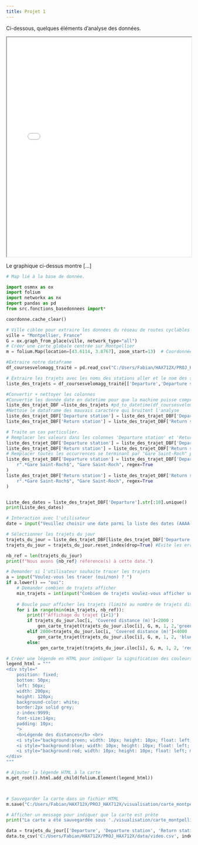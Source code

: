 ```yaml
---
title: Projet 1
---
```


Ci-dessous, quelques éléments d'analyse des données.

<iframe src="./images/graphique_distance_jour.html" width="100%" height="600"></iframe>

Le graphique ci-dessus montre [...]

```python
# Map lié à la base de donnée.

import osmnx as ox
import folium
import networkx as nx
import pandas as pd
from src.fonctions_basedonnees import*

coordonne.cache_clear()

# Ville ciblée pour extraire les données du réseau de routes cyclables
ville = "Montpellier, France"
G = ox.graph_from_place(ville, network_type="all")
# Créer une carte globale centrée sur Montpellier
m = folium.Map(location=[43.6114, 3.8767], zoom_start=13)  # Coordonnées du centre Montpellier

#Extraire notre dataframe
df_coursesvelomagg_traité = pd.read_csv("C:/Users/Fabian/HAX712X/PROJ_HAX712X/data/CoursesVelomagg.csv").dropna()

# Extraire les trajets avec les noms des stations aller et le nom des stations retours
liste_des_trajets = df_coursesvelomagg_traité[['Departure','Departure station', 'Return station','Covered distance (m)', 'Duration (sec.)']]

#Convertir + nettoyer les colonnes
#Convertie les donnée date en datetime pour que la machine puisse comprendre les dates
liste_des_trajet_DBF =liste_des_trajets #pd_to_datetime(df_coursesvelomagg_traité, 'Departure')
#Nettoie le dataframe des mauvais caractère qui bruitent l'analyse
liste_des_trajet_DBF['Departure station'] = liste_des_trajet_DBF['Departure station'].apply(nettoyer_adresse_normalise)
liste_des_trajet_DBF['Return station'] = liste_des_trajet_DBF['Return station'].apply(nettoyer_adresse_normalise)

# Traite un cas particulier.
# Remplacer les valeurs dans les colonnes 'Departure station' et 'Return station'
liste_des_trajet_DBF['Departure station'] = liste_des_trajet_DBF['Departure station'].replace("FacdesSciences", "Faculté des sciences")
liste_des_trajet_DBF['Return station'] = liste_des_trajet_DBF['Return station'].replace("FacdesSciences", "Faculté des sciences")
# Remplacer toutes les occurrences se terminant par "Gare Saint-Roch" par "Gare Saint-Roch"
liste_des_trajet_DBF['Departure station'] = liste_des_trajet_DBF['Departure station'].replace(
    r".*Gare Saint-Roch$", "Gare Saint-Roch", regex=True
)
liste_des_trajet_DBF['Return station'] = liste_des_trajet_DBF['Return station'].replace(
    r".*Gare Saint-Roch$", "Gare Saint-Roch", regex=True
)


Liste_des_dates = liste_des_trajet_DBF['Departure'].str[:10].unique()
print(Liste_des_dates)

# Interaction avec l'utilisateur
date = input("Veuillez choisir une date parmi la liste des dates (AAAA-MM-JJ) : ")

# Sélectionner les trajets du jour
trajets_du_jour = liste_des_trajet_DBF[liste_des_trajet_DBF['Departure'].str.startswith(date)]
trajets_du_jour = trajets_du_jour.reset_index(drop=True) #Evite les erreurs pour les index

nb_ref = len(trajets_du_jour)
print(f"Nous avons {nb_ref} référence(s) à cette date.")

# Demander si l'utilisateur souhaite tracer les trajets
a = input("Voulez-vous les tracer (oui/non) ? ")
if a.lower() == "oui":
    # Demander combien de trajets afficher
    min_trajets = int(input("Combien de trajets voulez-vous afficher sur votre journée ? "))
    
    # Boucle pour afficher les trajets (limité au nombre de trajets disponibles)
    for i in range(min(min_trajets, nb_ref)): 
        print(f"Affichage du trajet {i+1}")
        if trajets_du_jour.loc[i, 'Covered distance (m)']<2000 :
            gen_carte_trajet(trajets_du_jour.iloc[i], G, m, 1, 2,'green')  # Ajout de la carte de chaque trajet à la carte globale
        elif 2000<trajets_du_jour.loc[i, 'Covered distance (m)']<4000 :
            gen_carte_trajet(trajets_du_jour.iloc[i], G, m, 1, 2, 'blue')  # Ajout de la carte de chaque trajet à la carte globale
        else:
             gen_carte_trajet(trajets_du_jour.iloc[i], G, m, 1, 2, 'red')  # Ajout de la carte de chaque trajet à la carte globale

# Créer une légende en HTML pour indiquer la signification des couleurs
legend_html = """
<div style="
    position: fixed;
    bottom: 50px;
    left: 50px;
    width: 200px;
    height: 120px;
    background-color: white;
    border:2px solid grey;
    z-index:9999;
    font-size:14px;
    padding: 10px;
    ">
    <b>Légende des distances</b> <br>
    <i style="background:green; width: 10px; height: 10px; float: left; margin-right: 10px;"></i> Moins de 2000 m<br>
    <i style="background:blue; width: 10px; height: 10px; float: left; margin-right: 10px;"></i> Entre 2000 et 4000 m<br>
    <i style="background:red; width: 10px; height: 10px; float: left; margin-right: 10px;"></i> Plus de 4000 m<br>
</div>
"""

# Ajouter la légende HTML à la carte
m.get_root().html.add_child(folium.Element(legend_html))



# Sauvegarder la carte dans un fichier HTML
m.save("C:/Users/Fabian/HAX712X/PROJ_HAX712X/visualisation/carte_montpellier_trajet_via_BD.html")

# Afficher un message pour indiquer que la carte est prête
print("La carte a été sauvegardée sous './visualisation/carte_montpellier_trajet_via_BD.html'.")

data = trajets_du_jour[['Departure', 'Departure station', 'Return station', 'Covered distance (m)', 'Duration (sec.)']]
data.to_csv('C:/Users/Fabian/HAX712X/PROJ_HAX712X/data/video.csv', index=False)
```